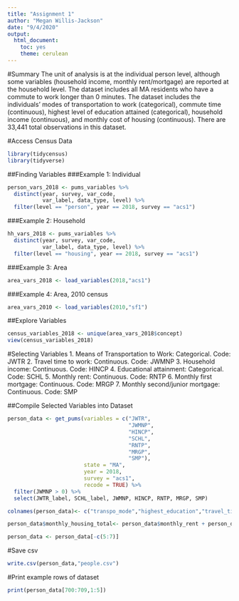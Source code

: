 ```yaml
---
title: "Assignment 1"
author: "Megan Willis-Jackson"
date: "9/4/2020"
output: 
  html_document: 
    toc: yes
    theme: cerulean
---
```

#Summary
The unit of analysis is at the individual person level, although some variables (household income, monthly rent/mortgage) are reported at the household level. The dataset includes all MA residents who have a commute to work longer than 0 minutes. The dataset includes the individuals' modes of transportation to work (categorical), commute time (continuous), highest level of education attained (categorical), household income (continuous), and monthly cost of housing (continuous). There are 33,441 total observations in this dataset. 

#Access Census Data
```r
library(tidycensus)
library(tidyverse)
```

##Finding Variables
###Example 1: Individual
```r
person_vars_2018 <- pums_variables %>%
  distinct(year, survey, var_code, 
           var_label, data_type, level) %>%
  filter(level == "person", year == 2018, survey == "acs1")
```
###Example 2: Household
```r
hh_vars_2018 <- pums_variables %>%
  distinct(year, survey, var_code, 
           var_label, data_type, level) %>%
  filter(level == "housing", year == 2018, survey == "acs1")
```
###Example 3: Area
```r
area_vars_2018 <- load_variables(2018,"acs1")
```
###Example 4: Area, 2010 census
```r
area_vars_2010 <- load_variables(2010,"sf1")
```
##Explore Variables
```r
census_variables_2018 <- unique(area_vars_2018$concept)
view(census_variables_2018)
```
#Selecting Variables
1. Means of Transportation to Work: Categorical. Code: JWTR
2. Travel time to work: Continuous. Code: JWMNP
3. Household income: Continuous. Code: HINCP
4. Educational attainment: Categorical. Code: SCHL
5. Monthly rent: Continuous. Code: RNTP
6. Monthly first mortgage: Continuous. Code: MRGP
7. Monthly second/junior mortgage: Continuous. Code: SMP

##Compile Selected Variables into Dataset
```r
person_data <- get_pums(variables = c("JWTR", 
                                      "JWMNP", 
                                      "HINCP", 
                                      "SCHL", 
                                      "RNTP",
                                      "MRGP",
                                      "SMP"),
                        state = "MA", 
                        year = 2018, 
                        survey = "acs1",
                        recode = TRUE) %>%
  filter(JWMNP > 0) %>%
  select(JWTR_label, SCHL_label, JWMNP, HINCP, RNTP, MRGP, SMP)

```
```r
colnames(person_data)<- c("transpo_mode","highest_education","travel_time","household_income","monthly_rent","monthly_first_mortgage","monthly_second_mortgage")
```

```r
person_data$monthly_housing_total<- person_data$monthly_rent + person_data$monthly_first_mortgage + person_data$monthly_second_mortgage

person_data <- person_data[-c(5:7)]
```

#Save csv
```r
write.csv(person_data,"people.csv")
```

#Print example rows of dataset
```r
print(person_data[700:709,1:5])
```





